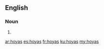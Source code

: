 ==English==

===Noun===
{{head|en|plural}}

# {{plural of|hoya|lang=en}}

[[ar:hoyas]]
[[es:hoyas]]
[[fr:hoyas]]
[[ku:hoyas]]
[[my:hoyas]]
